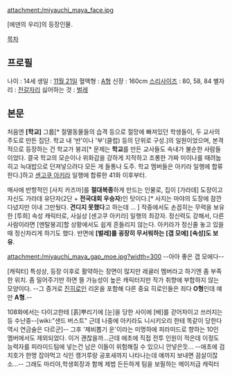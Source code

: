 attachment:/miyauchi_maya_face.jpg

[에덴의 우리]의 등장인물. 

[[목차]] 

== 프로필 ==
나이 : 14세
생일 : [[11월 21일]]
혈액형 : [[A형]]
신장 : 160cm
[[스리사이즈]] : 80, 58, 84
별자리 : [[전갈자리]]
싫어하는 것 : [[벌레]]

== 본문 ==
처음엔 '''[학교]''' 그룹[* 절멸동물들의 습격 등으로 절망에 빠져있던 학생들이, 두 교사의 주도로 만든 집단. 학교 내 '반'이나 '부'(클럽) 등의 단위로 구성.]의 일원이었으며, 본격적으로 등장하는 건 학교가 붕괴[* 문제는 '''학교'''를 만든 교사들도 속내가 불순한 사람들이었다. 결국 학교의 모순이나 위화감을 강하게 지적하고 조롱한 가짜 미이나를 때려눕히고 늑대밥으로 던져넣으려다 모든 게 들통나 도주. 학교 멤버들은 아키라 일행에 합류한다.]하고 [[센고쿠 아키라]] 일행에 합류한 41화 이후부터. 

매사에 반항적인 [사지 카즈마]를 '''절대복종'''하게 만드는 인물로, 집이 [가라데] 도장이고 자신도 가라데 유단자(2단 + '''전국대회 우승자''')인 탓이다.[*  사지는 마야의 도장에 잠깐 다녔지만 이내 그만뒀다. '''견디지 못했다'''고 하는데 … ] 작중에서도 손꼽히는 무력을 보유한 [투희] 속성 캐릭터로, 사실상 [센고쿠 아키라] 일행의 최강자. 정신력도 강해서, 다른 사람이라면 [멘탈붕괴]할 상황에서도 쉽게 흔들리지 않는다.
아키라가 정신줄 놓고 있을때 정신차리게 하기도 했다. 
반면에 '''[벌레]를 굉장히 무서워하는 [갭 모에] [속성]도 보유'''.


attachment:/miyauchi_maya_gap_moe.jpg?width=300
--아아 좋은 갭 모에다--


[캐릭터] 특성상, 등장 이후로 활약하는 장면이 많지만 레귤러 멤버라고 하기엔 좀 부족한 위치. 좀 밀어주기만 하면 뜰 가능성이 높은 캐릭터지만 작가 취향에 부합하지 않는 모양이다. --그 증거로 [[진히로인]] 리온을 포함해 다른 중요 히로인들은 죄다 '''O형'''인데 얘만 '''A형'''.-- 

108화에서는 다이고한테 [흙]뿌리기에 [눈]을 당한 사이에 [배]를 걷어차이고 쓰러지는 등 수난중--[wiki:"샌드 버스트" 근데 나중에 아키라도 니시키오리 한테 똑같이 당한다 역시 연금술은 다르군]-- 
그후 '제비뽑기 운'이라는 미명하에 피라미드로 향하는 10인 멤버에서도 제외되었다. 이거 괜찮을까...근데 애초에 직접 전투 인원이 적은데 이정도 능력자를 피라미드팀에 넣는건 남은 이들이 위험해질 수 있으니 안넣은듯... --애초에 검치호가 한명 잡아먹고 식인 캥거루랑 공포새까지 나타나는데 얘까지 보내면 끔살이잖소...-- 그래도 마리야,학생회장과 함께 제법 든든하게 팀을 보필하는 메이저급 캐릭터 
